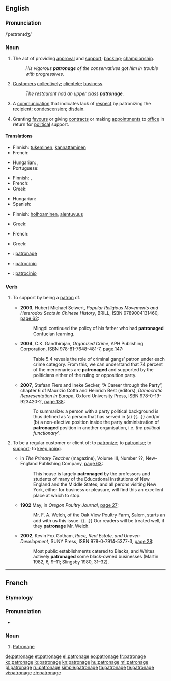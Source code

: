 {{also|Patronage}}
==English==
{{wikipedia}}

===Pronunciation===
/ˈpeɪtrənɪd͡ʒ/<!--what it this?-->

===Noun===
{{en-noun|s|-}}

# The act of providing [[approval]] and [[support]]; [[backing]]; [[championship]].
#: ''His vigorous '''patronage''' of the conservatives got him in trouble with progressives.''
# [[customer|Customer]]s [[collectively]]; [[clientele]]; [[business]].
#: ''The restaurant had an upper class '''patronage'''.''
# A [[communication]] that indicates lack of [[respect]] by patronizing the [[recipient]]; [[condescension]]; [[disdain]].
# {{politics}} Granting [[favour]]s or giving [[contract]]s or making [[appointment]]s to [[office]] in return for [[political]] support.

====Translations====
{{trans-top|the act of providing approval and support}}
* Finnish: [[tukeminen]], [[kannattaminen]]
* French: {{t|fr|soutien|m}}
{{trans-mid}}
* Hungarian: {{t-|hu|pártfogás}}, {{t-|hu|patronázs}}
* Portuguese: {{t|pt|mecenato|m}}
{{trans-bottom}}

{{trans-top|customers collectively; clientele; business}}
* Finnish: {{t-|fi|asiakaskunta}}, {{t-|fi|asiakkaat|p}}
* French: {{t|fr|clientèle|f}}
* Greek: {{t+|el|πελατεία|f|tr=palateía}}
{{trans-mid}}
* Hungarian: {{t+|hu|vevőkör}}
* Spanish: {{t+|es|clientela|f}}
{{trans-bottom}}

{{trans-top|a communication that indicates lack of respect by patronizing the recipient}}
* Finnish: [[holhoaminen]], [[alentuvuus]]
{{trans-mid}}
* Greek: {{t|el|πατρονάρισμα|n}}
{{trans-bottom}}

{{trans-top|granting favours or giving contracts or making appointments to office in return for political support}}
* French: {{t|fr|clientélisme|m}}
{{trans-mid}}
{{trans-bottom}}

{{trans-top|the business given to a commercial establishment by its customers; trade}}
* Greek: {{t+|el|πελατεία|f|tr=palateía}}
{{trans-mid}}
{{trans-bottom}}

{{checktrans-top}}
* {{ttbc|fr}}: [[patronage]] {{m}}
{{trans-mid}}
* {{ttbc|it}}: [[patrocinio]] {{m}}
* {{ttbc|es}}: [[patrocinio]] {{m}}
{{trans-bottom}}

===Verb===
{{en-verb|patronag|es}}

# {{transitive}} To support by being a [[patron]] of.
#* '''2003''', Hubert Michael Seiwert, ''Popular Religious Movements and Heterodox Sects in Chinese History'', BRILL, ISBN 9789004131460, [http://books.google.com/books?id=Xg-gcQq1TGQC&pg=PA62&dq=patronaged page 62]:
#*: Mingdi continued the policy of his father who had '''patronaged''' Confucian learning.
#* '''2004''', C.K. Gandhirajan, ''Organized Crime'', APH Publishing Corporation, ISBN 978-81-7648-481-7, [http://books.google.com/books?id=ohyhsmWmelAC&pg=PA147&dq=patronaged page 147]:
#*: Table 5.4 reveals the role of criminal gangs’ patron under each crime category. From this, we can understand that 74 percent of the mercenaries are '''patronaged''' and supported by the politicians either of the ruling or opposition party.
#* '''2007''', Stefaan Fiers and Ineke Secker, “A Career through the Party”, chapter 6 of Maurizio Cotta and Heinrich Best (editors), ''Democratic Representation in Europe'', Oxford University Press, ISBN 978-0-19-923420-2, [http://books.google.com/books?id=EtetpwF-xHMC&pg=PA138&dq=patronaged page 138]:
#*: To summarize: a person with a party political background is thus defined as ‘a person that has served in (a) {{...}} and/or (b) a non-elective position inside the party administration of '''patronaged''' position in another organisation, i.e. ''the political functionary''’.
# {{transitive}} To be a regular customer or client of; to [[patronize]]; to [[patronise]]; to [[support]]; to [[keep going]].
#* {{circa|1880}} in ''The Primary Teacher'' (magazine), Volume III, Number ??, New-England Publishing Company, [http://books.google.com/books?id=sxgVAAAAIAAJ&pg=PA33&dq=patronaged page 63]:
#*: This house is largely '''patronaged''' by the professors and students of many of the Educational Institutions of New England and the Middle States; and all perons visiting New York, either for business or pleasure, will find this an excellent place at which to stop.
#* '''1902''' May, in ''Oregon Poultry Journal'', [http://books.google.com/books?id=flRMAAAAYAAJ&pg=PA27&dq=patronage page 27]:
#*: Mr. F. A. Welch, of the Oak View Poultry Farm, Salem, starts an add with us this issue. {{...}} Our readers will be treated well, if they '''patronage''' Mr. Welch.
#* '''2002''', Kevin Fox Gotham, ''Race, Real Estate, and Uneven Development'', SUNY Press, ISBN 978-0-7914-5377-3, [http://books.google.com/books?id=CRG0QOEw9wAC&pg=PA28&dq=patronaged page 28]:
#*: Most public establishments catered to Blacks, and Whites actively '''patronaged''' some black-owned businesses (Martin 1982, 6, 9–11; Slingsby 1980, 31–32).

----

==French==

===Etymology===
{{suffix|patron|age|lang=fr}}

===Pronunciation===
* {{audio|Fr-patronage.ogg|audio}}

===Noun===
{{fr-noun|m}}

# [[#English|Patronage]]

[[de:patronage]]
[[et:patronage]]
[[el:patronage]]
[[eo:patronage]]
[[fr:patronage]]
[[ko:patronage]]
[[io:patronage]]
[[kn:patronage]]
[[hu:patronage]]
[[ml:patronage]]
[[pl:patronage]]
[[ru:patronage]]
[[simple:patronage]]
[[ta:patronage]]
[[te:patronage]]
[[vi:patronage]]
[[zh:patronage]]